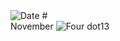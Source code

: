 
<Image src="/title-imprint.png" height={50} width={50} alt="Date" className="title-imprint"/>
# <div id="date">November <Image className="four-dot" src="/four-dot.png" height={15} width={15} alt="Four dot" />13</div>
